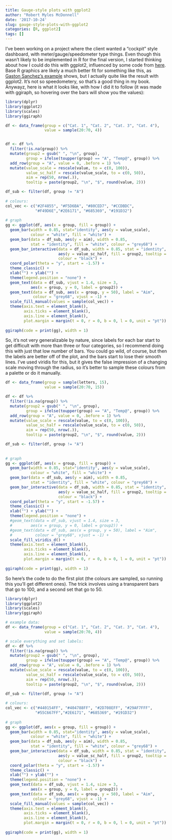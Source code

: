 ```yaml
---
title: Gauge-style plots with ggplot2
author: "Robert Myles McDonnell"
date: '2017-10-24'
slug: gauge-style-plots-with-ggplot2
categories: [R, ggplot2]
tags: []
---
```


I've been working on a project where the client wanted a "cockpit" style dashboard, with meter/gauge/speedometer type things. Even though this wasn't likely to be implemented in R for the final version, I started thinking about how I could do this with ggplot2, influenced by some code from [here](http://www.r-graph-gallery.com/80-circular-barplot/). Base R graphics are likely a much better fit for something like this, as [Gaston Sanchez's example](http://www.gastonsanchez.com/visually-enforced/how-to/2013/01/10/Gauge-Chart-in-R/) shows, but I actually quite like the result with ggplot2. It's not so speedometery, so that's a good thing in my book. Anywayz, here is what it looks like, with how I did it to follow (it was made with ggiraph, so hovering over the bars will show you the values):  

```r
library(dplyr)
library(ggplot2)
library(scales)
library(ggiraph)

df <- data_frame(group = c("Cat. 1", "Cat. 2", "Cat. 3", "Cat. 4"),
                 value = sample(20:70, 4))


df <- df %>% 
  filter(!is.na(group)) %>% 
  mutate(group2 = gsub(" ", "\n", group),
         group = ifelse(toupper(group) == "A", "Temp@", group)) %>% 
  add_row(group = "A", value = 0, .before = 1) %>% 
  mutate(value_scale = rescale(value, to = c(0, 100)),
         value_sc_half = rescale(value_scale, to = c(0, 50)),
         aim = rep(50, nrow(.)),
         tooltip = paste(group2, "\n", "$", round(value, 2)))

df_sub <- filter(df, group != "A")
  
# colours:
col_vec <- c("#2F4855", "#F5D6BA", "#80CED7", "#CCDBDC", 
             "#F49D6E","#2E6171", "#685369", "#191D32")
  
# graph
gg <- ggplot(df, aes(x = group, fill = group)) + 
  geom_bar(width = 0.85, stat="identity", aes(y = value_scale), 
           colour = "white", fill = "white") +
  geom_bar(data = df_sub, aes(y = aim), width = 0.85, 
           stat = "identity", fill = "white", colour = "grey68") +
  geom_bar_interactive(data = df_sub, width = 0.85, stat = "identity", 
                       aes(y = value_sc_half, fill = group2, tooltip = tooltip), 
                       colour = "black") +
  coord_polar(theta = "y", start = -1.57) + 
  theme_classic() +
  xlab("") + ylab("") +
  theme(legend.position = "none") +
  geom_text(data = df_sub, vjust = 1.4, size = 3, 
           aes(x = group, y = 0, label = group2)) +
  geom_text(data = df_sub, aes(x = group, y = 50), label = "Aim", 
            colour = "grey68", vjust = -1) +
  scale_fill_manual(values = sample(col_vec)) +
  theme(axis.text = element_blank(), 
        axis.ticks = element_blank(),
        axis.line = element_blank(),
        plot.margin = margin(t = 0, r = 0, b = 0, l = 0, unit = "pt"))
  
ggiraph(code = print(gg), width = 1)

```


So, it's not very generalizable by nature, since labels for each bar start to get difficult with more than three or four categories, so I recommend doing this with just that low number of bars. You could go wild, of course, but then the labels are better off of the plot, and the bars start to lose their smooth lines. I've used viridis for this, but it gives the false impression of a changing scale moving through the radius, so it's better to sample these colours from a palette or do it manually.


```r
df <- data_frame(group = sample(letters, 15),
                 value = sample(20:70, 15))

df <- df %>% 
  filter(!is.na(group)) %>% 
  mutate(group2 = gsub(" ", "\n", group),
         group = ifelse(toupper(group) == "A", "Temp@", group)) %>% 
  add_row(group = "A", value = 0, .before = 1) %>% 
  mutate(value_scale = rescale(value, to = c(0, 100)),
         value_sc_half = rescale(value_scale, to = c(0, 50)),
         aim = rep(50, nrow(.)),
         tooltip = paste(group2, "\n", "$", round(value, 2)))

df_sub <- filter(df, group != "A")
  
  
# graph
gg <- ggplot(df, aes(x = group, fill = group)) + 
  geom_bar(width = 0.85, stat="identity", aes(y = value_scale), 
           colour = "white", fill = "white") +
  geom_bar(data = df_sub, aes(y = aim), width = 0.85, 
           stat = "identity", fill = "white", colour = "grey68") +
  geom_bar_interactive(data = df_sub, width = 0.85, stat = "identity", 
                       aes(y = value_sc_half, fill = group2, tooltip = tooltip), 
                       colour = "black") +
  coord_polar(theta = "y", start = -1.57) + 
  theme_classic() +
  xlab("") + ylab("") +
  theme(legend.position = "none") +
  #geom_text(data = df_sub, vjust = 1.4, size = 3, 
  #        aes(x = group, y = 0, label = group2)) +
  #geom_text(data = df_sub, aes(x = group, y = 50), label = "Aim", 
  #          colour = "grey68", vjust = -1) +
  scale_fill_viridis_d() +
  theme(axis.text = element_blank(), 
        axis.ticks = element_blank(),
        axis.line = element_blank(),
        plot.margin = margin(t = 0, r = 0, b = 0, l = 0, unit = "pt"))
  
ggiraph(code = print(gg), width = 1)

```

So here's the code to do the first plot (the colours are sampled, so running this you'll get different ones). The trick involves using a transparent bars that go to 100, and a second set that go to 50.   

```r

library(dplyr)
library(ggplot2)
library(scales)
library(ggiraph)

# example data: 
df <- data_frame(group = c("Cat. 1", "Cat. 2", "Cat. 3", "Cat. 4"),
                 value = sample(20:70, 4))

# scale everything and set labels: 
df <- df %>% 
  filter(!is.na(group)) %>% 
  mutate(group2 = gsub(" ", "\n", group),
         group = ifelse(toupper(group) == "A", "Temp@", group)) %>% 
  add_row(group = "A", value = 0, .before = 1) %>% 
  mutate(value_scale = rescale(value, to = c(0, 100)),
         value_sc_half = rescale(value_scale, to = c(0, 50)),
         aim = rep(50, nrow(.)),
         tooltip = paste(group2, "\n", "$", round(value, 2)))

df_sub <- filter(df, group != "A")
  
# colours:
col_vec <- c("#440154FF", "#404788FF", "#2D708EFF", "#29AF7FFF", 
             "#55C667FF","#2E6171", "#685369", "#191D32")
  
# graph
gg <- ggplot(df, aes(x = group, fill = group)) + 
  geom_bar(width = 0.85, stat="identity", aes(y = value_scale), 
           colour = "white", fill = "white") +
  geom_bar(data = df_sub, aes(y = aim), width = 0.85, 
           stat = "identity", fill = "white", colour = "grey68") +
  geom_bar_interactive(data = df_sub, width = 0.85, stat = "identity", 
                       aes(y = value_sc_half, fill = group2, tooltip = tooltip), 
                       colour = "black") +
  coord_polar(theta = "y", start = -1.57) + 
  theme_classic() +
  xlab("") + ylab("") +
  theme(legend.position = "none") +
  geom_text(data = df_sub, vjust = 1.4, size = 3, 
           aes(x = group, y = 0, label = group2)) +
  geom_text(data = df_sub, aes(x = group, y = 50), label = "Aim", 
            colour = "grey68", vjust = -1) +
  scale_fill_manual(values = sample(col_vec)) +
  theme(axis.text = element_blank(), 
        axis.ticks = element_blank(),
        axis.line = element_blank(),
        plot.margin = margin(t = 0, r = 0, b = 0, l = 0, unit = "pt"))
  
ggiraph(code = print(gg), width = 1)
```
